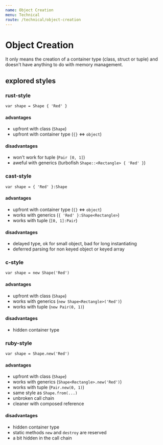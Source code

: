 ```yaml
---
name: Object Creation
menu: Technical
route: /technical/object-creation
---
```


# Object Creation

It only means the creation of a container type (class, struct or tuple) and doesn't have anything to do with memory management.

## explored styles

### rust-style

```kaoscript
var shape = Shape { 'Red' }
```

#### advantages

- upfront with class (`Shape`)
- upfront with container type (`{}` <=> `object`)

#### disadvantages

- won't work for tuple (`Pair [0, 1]`)
- aweful with generics (turbofish `Shape::<Rectangle> { 'Red' }`)

### cast-style

```kaoscript
var shape = { 'Red' }:Shape
```

#### advantages

- upfront with container type (`{}` <=> `object`)
- works with generics (`{ 'Red' }:Shape<Rectangle>`)
- works with tuple (`[0, 1]:Pair`)

#### disadvantages

- delayed type, ok for small object, bad for long instantiating
- deferred parsing for non keyed object or keyed array

### c-style

```kaoscript
var shape = new Shape('Red')
```

#### advantages

- upfront with class (`Shape`)
- works with generics (`new Shape<Rectangle>('Red')`)
- works with tuple (`new Pair(0, 1)`)

#### disadvantages

- hidden container type


### ruby-style

```kaoscript
var shape = Shape.new('Red')
```

#### advantages

- upfront with class (`Shape`)
- works with generics (`Shape<Rectangle>.new('Red')`)
- works with tuple (`Pair.new(0, 1)`)
- same style as `Shape.from(...)`
- unbroken call chain
- cleaner with composed reference

#### disadvantages

- hidden container type
- static methods `new` and `destroy` are reserved
- a bit hidden in the call chain
